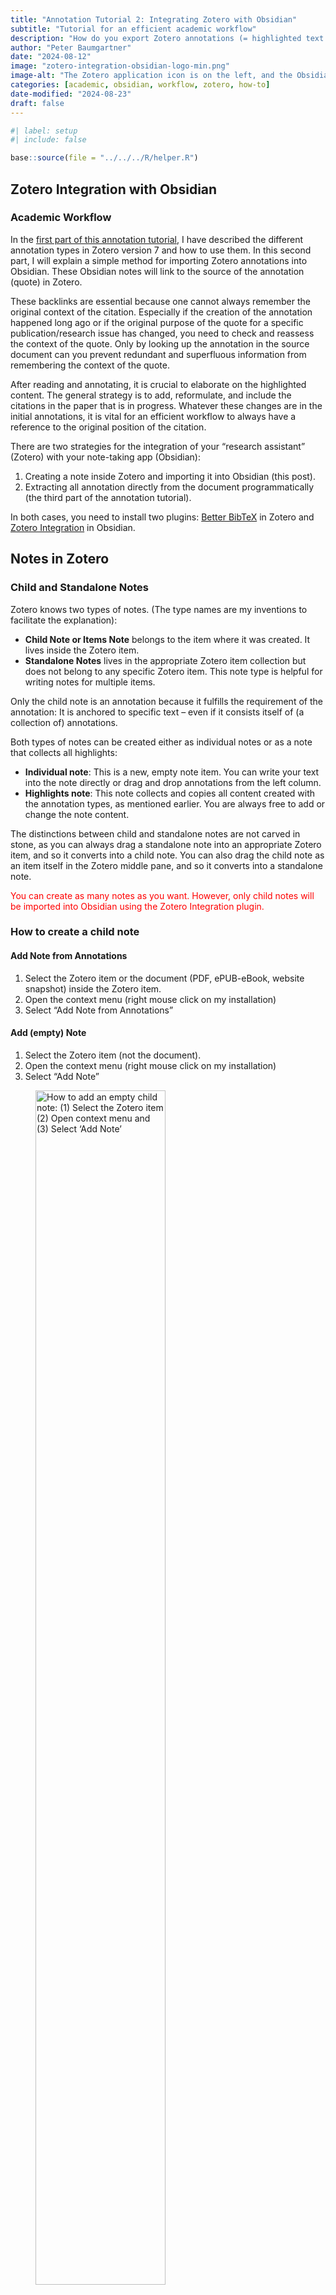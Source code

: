 ```yaml
---
title: "Annotation Tutorial 2: Integrating Zotero with Obsidian"
subtitle: "Tutorial for an efficient academic workflow"
description: "How do you export Zotero annotations (= highlighted text and comments) from PDFs, ePUB eBooks, and website snapshots into Obsidian, and how do you go back from your Obsidian notes to the exact position of the annotation to (re)cover the context?"
author: "Peter Baumgartner"
date: "2024-08-12"
image: "zotero-integration-obsidian-logo-min.png"
image-alt: "The Zotero application icon is on the left, and the Obsidian icon is on the right of the image. Both icons have two arrows, one pointing from Zotero to Obsidian and the other from Obsidian to Zotero."
categories: [academic, obsidian, workflow, zotero, how-to]
date-modified: "2024-08-23"
draft: false
---
```


```r
#| label: setup
#| include: false

base::source(file = "../../../R/helper.R")
```

## Zotero Integration with Obsidian

### Academic Workflow

In the [first part of this annotation
tutorial](../2024-08-20-annotations-with-zotero-version-7), I have
described the different annotation types in Zotero version 7 and how to
use them. In this second part, I will explain a simple method for
importing Zotero annotations into Obsidian. These Obsidian notes will
link to the source of the annotation (quote) in Zotero.

These backlinks are essential because one cannot always remember the
original context of the citation. Especially if the creation of the
annotation happened long ago or if the original purpose of the quote for
a specific publication/research issue has changed, you need to check and
reassess the context of the quote. Only by looking up the annotation in
the source document can you prevent redundant and superfluous
information from remembering the context of the quote.

After reading and annotating, it is crucial to elaborate on the
highlighted content. The general strategy is to add, reformulate, and
include the citations in the paper that is in progress. Whatever these
changes are in the initial annotations, it is vital for an efficient
workflow to always have a reference to the original position of the
citation.

There are two strategies for the integration of your "research
assistant" (Zotero) with your note-taking app (Obsidian):

1.  Creating a note inside Zotero and importing it into Obsidian (this
    post).
2.  Extracting all annotation directly from the document
    programmatically (the third part of the annotation tutorial).

In both cases, you need to install two plugins: [Better
BibTeX](https://retorque.re/zotero-better-bibtex/) in Zotero and [Zotero
Integration](https://github.com/mgmeyers/obsidian-zotero-integration) in
Obsidian.

## Notes in Zotero

### Child and Standalone Notes

Zotero knows two types of notes. (The type names are my inventions to
facilitate the explanation):

-   **Child Note or Items Note** belongs to the item where it was
    created. It lives inside the Zotero item.
-   **Standalone Notes** lives in the appropriate Zotero item collection
    but does not belong to any specific Zotero item. This note type is
    helpful for writing notes for multiple items.

Only the child note is an annotation because it fulfills the requirement
of the annotation: It is anchored to specific text -- even if it
consists itself of (a collection of) annotations.

Both types of notes can be created either as individual notes or as a
note that collects all highlights:

-   **Individual note**: This is a new, empty note item. You can write
    your text into the note directly or drag and drop annotations from
    the left column.
-   **Highlights note**: This note collects and copies all content
    created with the annotation types, as mentioned earlier. You are
    always free to add or change the note content.

The distinctions between child and standalone notes are not carved in
stone, as you can always drag a standalone note into an appropriate
Zotero item, and so it converts into a child note. You can also drag the
child note as an item itself in the Zotero middle pane, and so it
converts into a standalone note.

::: {.callout-important style="color: red;"}
You can create as many notes as you want. However, only child notes will
be imported into Obsidian using the Zotero Integration plugin.
:::

### How to create a child note

#### Add Note from Annotations {#sec-add-note-from-annotation}

1.  Select the Zotero item or the document (PDF, ePUB-eBook, website
    snapshot) inside the Zotero item.
2.  Open the context menu (right mouse click on my installation)
3.  Select "Add Note from Annotations"

#### Add (empty) Note

1.  Select the Zotero item (not the document).
2.  Open the context menu (right mouse click on my installation)
3.  Select "Add Note"

![How to add an empty child note: (1) Select the Zotero item (2) Open
context menu and (3) Select 'Add
Note'](zotero-integration-add-empty-child-note-min.png){#fig-empty-child-note
fig-alt="The screenshot shows different types of annotations with Zotero in a PDF. The page is divided horizontally into three parts. From left to right: a small sidebar (about 10% width) with the content of the annotations, the document with the annotations (about 70% width), and the context pane with metadata."
fig-align="center" width="70%" group="zotero-integration"}

To repeat: An "child note" is a note that is sorted under a Zotero item,
independently of where it was created initially.

We generate child notes as the easiest way to export notes into
Obsidian. This has the disadvantage that changes in the Zotero
annotations need another export to Obsidian. We will, therefore, cover
in the [third part of the
tutorial](../2024-08-20-obsidian-zotero-integration-advanced) an
alternative, a more complex way where the Obsidian plugin extracts the
annotations programmatically from the Zotero document.

## Installing Plugins

### Better BibTeX and Zotero Integration

For the import of annotations into Obsidian, we need two
`r glossary("plugin", "plugins")`. At the side of Zotero [Better
BibTeX](https://retorque.re/zotero-better-bibtex/) and in Obsidian the
[Zotero
Integration](https://github.com/mgmeyers/obsidian-zotero-integration).

-   **Better BibTex** makes it easier to manage bibliographic data,
    especially for people authoring documents using a text-based tool
    chains (e.g., based on [LaTeX](https://www.latex-project.org/) /
    [Markdown](https://www.markdownguide.org/)). This plugin has a rich
    functionality, but we are using it for the Obsidian-Zotero
    integration just for one feature: To create a file with citations
    and consistent [pandoc](https://pandoc.org/) cite keys.
-   **Zotero Integration** does the main work: It inserts and imports
    citations, bibliographies, notes, and PDF annotations from Zotero
    into Obsidian. For this functionality, it needs the installation of
    the Better BibTeX plugin as an enhancement for Zotero.

### Install "Better BibTeX"

> To install a plugin in Zotero, download its `.xpi` file to your
> computer. Then, in Zotero, click "Tools → Add-ons" and drag the `.xpi`
> onto the Add-ons window. ([Plugins for
> Zotero](https://www.zotero.org/support/plugins))

To find the latest version of the Better BibTeX `.xpi` file [click at
this link
here](https://github.com/retorquere/zotero-better-bibtex/releases/latest).

For a more detailed installation procedure [see
here](https://retorque.re/zotero-better-bibtex/installation/).

### Install "Zotero Integration"

> In Obsidian, open Settings; on the left, under Options, open Community
> Plugins, on Community Plugins, select Browse and search for 'Zotero
> Integration' ([Help, How do I install the
> Plugin?](https://github.com/mgmeyers/obsidian-zotero-integration#help-how-do-i-install-the-plugin)).

For more details, especially troubleshooting the installation, see the
[README file of Better
BibTeX](https://github.com/mgmeyers/obsidian-zotero-integration).

## Zotero Integration Settings

The last task is to adapt the settings of the Obsidian Zotero
Integration plugin.

1.  Open Preferences with the menu "Obsidian → Preferences…" or `CMD+,`
    (macOS) / `CTRL+,` (Windows).
2.  Scroll the left column down to "Zotero Integration" and select this
    plugin.

You will get a window with content similar to that in
@fig-zotero-integration-settings. The look may differ depending on the
Obsidian theme you are using. (I am using
[Cybertron](https://github.com/nickmilo/Cybertron))

![Top part of the "Zotero Integration" plugin settings. For the import
method explained here, you need only to complete the "General
Settings".](zotero-integration-plugin-settings-min.png){#fig-zotero-integration-settings
fig-alt="The screenshot shows the general settings for importing annotated PDF files. The different fields are explained in the text."
fig-align="center" width="70%" group="zotero-integration"}

The configuration setting page for the "Zotero Integration" plugin is
complex. It consists of four parts:

-   General Settings
-   Citation Formats
-   Import Formats and
-   Import Image Settings

Although there are many preferences for the simple import method used in
In this post, we will only need to complete the general settings.

### General Settings

The first two settings provide the path to the main utility program for
extracting data from PDFs.
[pdfannots2json.js](https://github.com/mgmeyers/pdfannots2json/releases)
should work immediately after the installation of the "Zotero
Integration" plugin. Otherwise, you must download the tool and provide a
path to it.

In the third field, you specify the program you will use. The plugin
supports Zotero and [the Jurism project](https://juris-m.github.io/),
specializing in legal research, and is also based on the Zotero
reference manager. For advanced usage, you also have the option to
specify a custom port number. The default port where Zotero is listening
to `23119`. You don't need to change it in a standard configuration.
Only for a special Zotero configuration, e.g., when using Zotero on a
terminal server, you must provide another port number.

In the following field, you specify the path in Obsidian where the
Zotero annotations should be stored. I have used with "zotero" a
subdirectory of "annotation" because I have with
[Calibre](https://calibre-ebook.com/) another app where I am importing
annotations into Obsidian.

The following two fields determine if Obsidian should open the imported
file and in the case, you have imported several at once, which of the
imported files.

The last option of the general settings is enabling the concatenation of
annotations. This feature could be nice if your highlight is spread over
two PDF pages. I tried it out, but it didn't work for me.

## Import Annotation into Obsidian without Template

For this procedure, you need to create the annotation file in Zotero
manually, as I have already explained in @sec-add-note-from-annotation.

![Obsidian Command Palette displaying all available commands of the
Zotero Integration plugin. For some of the commands I have assigned
hotkeys.](zotero-integration-command-palette-min.png){#fig-obsidian-command-palette
fig-alt="The screenshots shows a search field with the text 'zotero inte'. Below are the found Obsidian command that contain the search string. From top to bottom: 'Zotero Integration: Bib Format'; 'Zotero Integration: Import notes' with shortcut CMD-CTRL-SHIFT-Z; 'Zotero Integration: Pandoc Format' with shortcut CMD-ALT-CTRL-SHIFT-Z; 'Zotero Integration: Data explorer'; 'Zotero Integration: Formatted Citation'; 'Zotero Integration: Create Literature Note' with shortcut ALT-Z; 'Zotero Integration: Formatted Bibliography'; 'Zotero Integration: Insert notes into current document' with shortcut CMD-CTRL-Z."
fig-align="center" width="70%" group="zotero-integration"}

1.  Now change to Obsidian and choose either "Import notes" or "Insert
    notes into the current document" from the command palette. If you
    attach shortcuts to these procedures, you don't need to call the
    command using the Obsidian palette.
2.  You have to wait until a window with the Zotero database appears,
    where you can select the appropriate Zotero item. All note files
    inside the Zotero item will be exported. The first command ("Import
    notes") creates a new file; the second command inserts the
    annotations into the cursor position of the current Obsidian
    document.
3.  The results are annotations with two links: "Go to annotation" and
    the citation using the appropriate Zotero citation style. "Go to
    annotation" opens the PDF and jumps to the annotation's location in
    the original document. The citation link selects the appropriate
    bibliography item in the Zotero middle pane.

![An example of an annotation file. Every entry starts with a link to
the exact position of the quote and ends with a link to the bibliography
entry in the Zotero middle pane. Between these two links is the
annotated text passage surrounded by quotation
marks.](zotero-integration-example-without-template-min.png){#fig-annotation-example
fig-alt="Screenshot of an example of an annotation file with a black background. From top to bottom: A yellow header says 'Annotations'; Timestamp '(7/31/2024, 7:23:53 PM)'; Followed by three examples of annotated text. Every entry starts with a red link to the exact position of the quote ('Go to annotation') and ends with a link to the bibliography entry in the Zotero middle pane. Eexample: '(Gethin et al., 2021, p.12)'. Between these two links is the annotated text passage surrounded by quotation marks."
fig-align="center" width="70%" group="zotero-integration"}

## Summary

In this post, I have explained how to integrate your "research
assistant." tool Zotero with the note-taking app Obsidian.

::: my-procedure
::: my-procedure-header
Import Annotations from Zotero into Obsidian (without template)
:::

::: my-procedure-container
1.  Highlight or use other annotation methods in Zotero as explained in
    the [first part of this
    tutorial](../2024-08-20-annotations-with-zotero-version-7).
2.  Create a note with the annotations in Zotero.
3.  Install the necessary plugins: [Better
    BibTeX](https://retorque.re/zotero-better-bibtex/) in Zotero and
    [Zotero
    Integration](https://github.com/mgmeyers/obsidian-zotero-integration)
    in Obsidian.
4.  Complete the 'General Settings" part of the "Zotero Integration."
    plugin in Obsidian.
5.  Choose either "Import notes" or "Include notes into current
    document" into Obsidian.
6.  Wait for the Zotero dialog window and choose the Zotero item with
    the annotations.
7.  Inspect the imported file content and test the links.
:::
:::

You can now elaborate on your notes using all the advanced features
Obsidian offers!

In the [third part of the annotation
tutorial](../2024-08-20-obsidian-zotero-integration-advanced), I will
explain how to use templates to programmatically extract annotations
from Zotero documents. This has several advantages, but it is more
complex to apply.

Are you satisfied with our result from this second part of the tutorial?
Then, you can skip the last part or read it later when the need for
better management of your different types of annotation arises.

###### Glossary

```r
#| label: glossary
#| echo: false
glossary::glossary_table(as_kable = TRUE)
```
